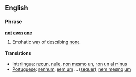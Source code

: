 ==English==

===Phrase===
'''[[not]] [[even]]  [[one]]'''
# Emphatic way of describing [[none]].

====Translations====
*[[Interlingua]]: [[necun]], [[nulle]], [[non mesmo]] [[un]], [[non]] [[un]] [[al minus]]
*[[Portuguese]]: [[nenhum]], [[nem um]] ... ([[sequer]]), [[nem mesmo]] [[um]]